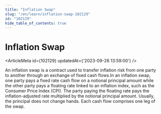 ```yaml
---
title: "Inflation Swap"
slug: "/en/learn/inflation-swap-102129"
id: "102129"
hide_table_of_contents: true
---
```



# Inflation Swap

<ArticleMeta id={102129} updatedAt={'2023-09-26 13:59:00'} />
<div className='border-solid border-b border-t-0 my-4 border-[var(--ifm-color-gray-300)]' />

An inflation swap is a contract used to transfer inflation risk from one party to another through an exchange of fixed cash flows.In an inflation swap, one party pays a fixed rate cash flow on a notional principal amount while the other party pays a floating rate linked to an inflation index, such as the Consumer Price Index (CPI). The party paying the floating rate pays the inflation-adjusted rate multiplied by the notional principal amount. Usually, the principal does not change hands. Each cash flow comprises one leg of the swap.

